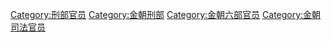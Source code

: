 [[Category:刑部官员|Category:刑部官员]]
[[Category:金朝刑部|Category:金朝刑部]]
[[Category:金朝六部官员|Category:金朝六部官员]]
[[Category:金朝司法官员|Category:金朝司法官员]]